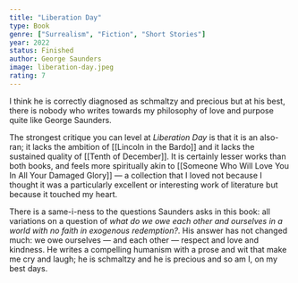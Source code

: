 ```yaml
---
title: "Liberation Day"
type: Book
genre: ["Surrealism", "Fiction", "Short Stories"]
year: 2022
status: Finished
author: George Saunders
image: liberation-day.jpeg
rating: 7
---
```


I think he is correctly diagnosed as schmaltzy and precious but at his best, there is nobody who writes towards my philosophy of love and purpose quite like George Saunders.

The strongest critique you can level at _Liberation Day_ is that it is an also-ran; it lacks the ambition of [[Lincoln in the Bardo]] and it lacks the sustained quality of [[Tenth of December]]. It is certainly lesser works than both books,
and feels more spiritually akin to [[Someone Who Will Love You In All Your Damaged Glory]] — a collection that I loved not because I thought it was a particularly excellent or interesting work of literature but because it touched my heart.

There is a same-i-ness to the questions Saunders asks in this book: all variations on a question of _what do we owe each other and ourselves in a world with no faith in exogenous redemption?_. His answer has not changed much: we
owe ourselves — and each other — respect and love and kindness. He writes a compelling humanism with a prose and wit that make me cry and laugh; he is schmaltzy and he is precious and so am I, on my best days.
